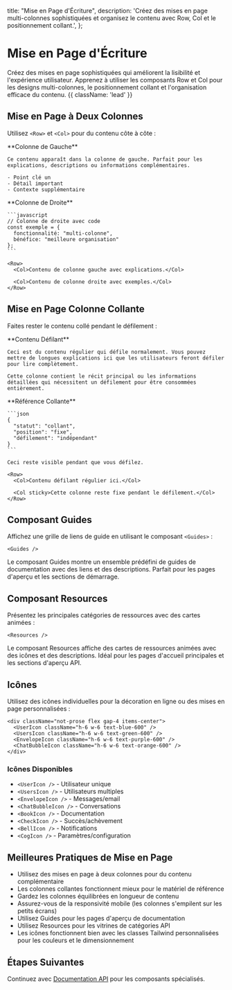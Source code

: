   title: "Mise en Page d'Écriture",
  description:
    'Créez des mises en page multi-colonnes sophistiquées et organisez le contenu avec Row, Col et le positionnement collant.',
};

# Mise en Page d'Écriture

Créez des mises en page sophistiquées qui améliorent la lisibilité et l'expérience utilisateur. Apprenez à utiliser les composants Row et Col pour les designs multi-colonnes, le positionnement collant et l'organisation efficace du contenu. {{ className: 'lead' }}

## Mise en Page à Deux Colonnes

Utilisez `<Row>` et `<Col>` pour du contenu côte à côte :

<Row>
  <Col>
    **Colonne de Gauche**
    
    Ce contenu apparaît dans la colonne de gauche. Parfait pour les explications, descriptions ou informations complémentaires.
    
    - Point clé un
    - Détail important
    - Contexte supplémentaire
  </Col>
  
  <Col>
    **Colonne de Droite**
    
    ```javascript
    // Colonne de droite avec code
    const exemple = {
      fonctionnalité: "multi-colonne",
      bénéfice: "meilleure organisation"
    };
    ```
  </Col>
</Row>

```mdx
<Row>
  <Col>Contenu de colonne gauche avec explications.</Col>

  <Col>Contenu de colonne droite avec exemples.</Col>
</Row>
```

## Mise en Page Colonne Collante

Faites rester le contenu collé pendant le défilement :

<Row>
  <Col>
    **Contenu Défilant**
    
    Ceci est du contenu régulier qui défile normalement. Vous pouvez mettre de longues explications ici que les utilisateurs feront défiler pour lire complètement.
    
    Cette colonne contient le récit principal ou les informations détaillées qui nécessitent un défilement pour être consommées entièrement.
  </Col>
  
  <Col sticky>
    **Référence Collante**
    
    ```json
    {
      "statut": "collant",
      "position": "fixe",
      "défilement": "indépendant"
    }
    ```
    
    Ceci reste visible pendant que vous défilez.
  </Col>
</Row>

```mdx
<Row>
  <Col>Contenu défilant régulier ici.</Col>

  <Col sticky>Cette colonne reste fixe pendant le défilement.</Col>
</Row>
```

## Composant Guides

Affichez une grille de liens de guide en utilisant le composant `<Guides>` :

<Guides />

```mdx
<Guides />
```

Le composant Guides montre un ensemble prédéfini de guides de documentation avec des liens et des descriptions. Parfait pour les pages d'aperçu et les sections de démarrage.

## Composant Resources

Présentez les principales catégories de ressources avec des cartes animées :

<Resources />

```mdx
<Resources />
```

Le composant Resources affiche des cartes de ressources animées avec des icônes et des descriptions. Idéal pour les pages d'accueil principales et les sections d'aperçu API.

## Icônes

Utilisez des icônes individuelles pour la décoration en ligne ou des mises en page personnalisées :

<div className="not-prose flex gap-4 items-center">
  <UserIcon className="h-6 w-6 text-blue-600" />
  <UsersIcon className="h-6 w-6 text-green-600" />
  <EnvelopeIcon className="h-6 w-6 text-purple-600" />
  <ChatBubbleIcon className="h-6 w-6 text-orange-600" />
  <BookIcon className="h-6 w-6 text-red-600" />
  <CheckIcon className="h-6 w-6 text-emerald-600" />
  <BellIcon className="h-6 w-6 text-yellow-600" />
  <CogIcon className="h-6 w-6 text-gray-600" />
</div>

```mdx
<div className="not-prose flex gap-4 items-center">
  <UserIcon className="h-6 w-6 text-blue-600" />
  <UsersIcon className="h-6 w-6 text-green-600" />
  <EnvelopeIcon className="h-6 w-6 text-purple-600" />
  <ChatBubbleIcon className="h-6 w-6 text-orange-600" />
</div>
```

### Icônes Disponibles

- `<UserIcon />` - Utilisateur unique
- `<UsersIcon />` - Utilisateurs multiples
- `<EnvelopeIcon />` - Messages/email
- `<ChatBubbleIcon />` - Conversations
- `<BookIcon />` - Documentation
- `<CheckIcon />` - Succès/achèvement
- `<BellIcon />` - Notifications
- `<CogIcon />` - Paramètres/configuration

## Meilleures Pratiques de Mise en Page

- Utilisez des mises en page à deux colonnes pour du contenu complémentaire
- Les colonnes collantes fonctionnent mieux pour le matériel de référence
- Gardez les colonnes équilibrées en longueur de contenu
- Assurez-vous de la responsivité mobile (les colonnes s'empilent sur les petits écrans)
- Utilisez Guides pour les pages d'aperçu de documentation
- Utilisez Resources pour les vitrines de catégories API
- Les icônes fonctionnent bien avec les classes Tailwind personnalisées pour les couleurs et le dimensionnement

## Étapes Suivantes

Continuez avec [Documentation API](/writing-api) pour les composants spécialisés.

